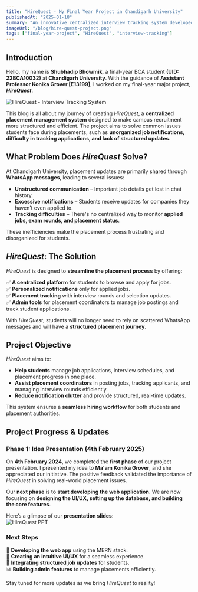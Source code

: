```yaml
---
title: "HireQuest - My Final Year Project in Chandigarh University"
publishedAt: "2025-01-18"
summary: "An innovative centralized interview tracking system developed as Shubhadip Bhowmik's final year project, focusing on simplifying the hiring process."
imageUrl: "/blog/hire-quest-project.png"
tags: ["final-year-project", "HireQuest", "interview-tracking"]
---
```


## Introduction

Hello, my name is **Shubhadip Bhowmik**, a final-year BCA student **(UID: 22BCA10032)** at **Chandigarh University**. With the guidance of **Assistant Professor Konika Grover [E13199]**, I worked on my final-year major project, **_HireQuest_**.

![HireQuest - Interview Tracking System](/blog/hire-quest-project.png "Discover HireQuest, a centralized system for managing student interviews and tracking applications.")

This blog is all about my journey of creating _HireQuest_, a **centralized placement management system** designed to make campus recruitment more structured and efficient. The project aims to solve common issues students face during placements, such as **unorganized job notifications, difficulty in tracking applications, and lack of structured updates**.

## What Problem Does _HireQuest_ Solve?

At Chandigarh University, placement updates are primarily shared through **WhatsApp messages**, leading to several issues:

- **Unstructured communication** – Important job details get lost in chat history.
- **Excessive notifications** – Students receive updates for companies they haven’t even applied to.
- **Tracking difficulties** – There's no centralized way to monitor **applied jobs, exam rounds, and placement status**.

These inefficiencies make the placement process frustrating and disorganized for students.

## _HireQuest_: The Solution

_HireQuest_ is designed to **streamline the placement process** by offering:

✅ **A centralized platform** for students to browse and apply for jobs.  
✅ **Personalized notifications** only for applied jobs.  
✅ **Placement tracking** with interview rounds and selection updates.  
✅ **Admin tools** for placement coordinators to manage job postings and track student applications.

With _HireQuest_, students will no longer need to rely on scattered WhatsApp messages and will have a **structured placement journey**.

## Project Objective

_HireQuest_ aims to:

- **Help students** manage job applications, interview schedules, and placement progress in one place.
- **Assist placement coordinators** in posting jobs, tracking applicants, and managing interview rounds efficiently.
- **Reduce notification clutter** and provide structured, real-time updates.

This system ensures a **seamless hiring workflow** for both students and placement authorities.

## Project Progress & Updates

### **Phase 1: Idea Presentation (4th February 2025)**

On **4th February 2024**, we completed the **first phase** of our project presentation. I presented my idea to **Ma'am Konika Grover**, and she appreciated our initiative. The positive feedback validated the importance of _HireQuest_ in solving real-world placement issues.

Our **next phase** is to **start developing the web application**. We are now focusing on **designing the UI/UX, setting up the database, and building the core features**.

Here’s a glimpse of our **presentation slides**:  
![HireQuest PPT](https://res.cloudinary.com/shubhadipbhowmik/image/upload/v1738682836/portfolio/blogs/HireQuest_km5lrz.gif)

### **Next Steps**

🚀 **Developing the web app** using the MERN stack.  
🎨 **Creating an intuitive UI/UX** for a seamless experience.  
🔔 **Integrating structured job updates** for students.  
📊 **Building admin features** to manage placements efficiently.

Stay tuned for more updates as we bring _HireQuest_ to reality!
